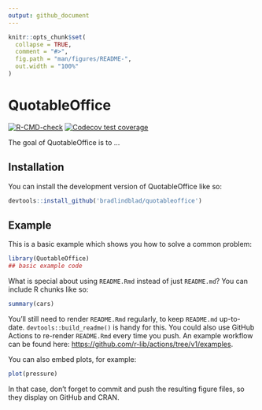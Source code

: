 ```yaml
---
output: github_document
---
```


<!-- README.md is generated from README.Rmd. Please edit that file -->

```r
knitr::opts_chunk$set(
  collapse = TRUE,
  comment = "#>",
  fig.path = "man/figures/README-",
  out.width = "100%"
)
```

# QuotableOffice

<!-- badges: start -->

[![R-CMD-check](https://github.com/bradlindblad/QuotableOffice/actions/workflows/R-CMD-check.yaml/badge.svg)](https://github.com/bradlindblad/QuotableOffice/actions/workflows/R-CMD-check.yaml) [![Codecov test coverage](https://codecov.io/gh/bradlindblad/QuotableOffice/branch/main/graph/badge.svg)](https://app.codecov.io/gh/bradlindblad/QuotableOffice?branch=main)

<!-- badges: end -->

The goal of QuotableOffice is to ...

## Installation

You can install the development version of QuotableOffice like so:

``` r
devtools::install_github('bradlindblad/quotableoffice')
```

## Example

This is a basic example which shows you how to solve a common problem:

```r
library(QuotableOffice)
## basic example code
```

What is special about using `README.Rmd` instead of just `README.md`? You can include R chunks like so:

```r
summary(cars)
```

You'll still need to render `README.Rmd` regularly, to keep `README.md` up-to-date. `devtools::build_readme()` is handy for this. You could also use GitHub Actions to re-render `README.Rmd` every time you push. An example workflow can be found here: <https://github.com/r-lib/actions/tree/v1/examples>.

You can also embed plots, for example:

```r
plot(pressure)
```

In that case, don't forget to commit and push the resulting figure files, so they display on GitHub and CRAN.
